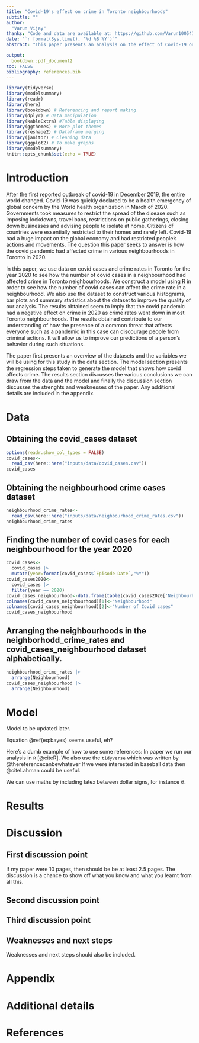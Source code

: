 ```yaml
---
title: "Covid-19's effect on crime in Toronto neighbourhoods"
subtitle: ""
author: 
  "Varun Vijay"
thanks: "Code and data are available at: https://github.com/Varun1005473462/final_folder-main.git."
date: "`r format(Sys.time(), '%d %B %Y')`"
abstract: "This paper presents an analysis on the effect of Covid-19 on crime rates in Toronto neighbourhoods in 2020. The paper uses datasets obtained from opendatatoronto to show how covid-19 had a negative effect on crime rates. The analysis consists of using the statistical programming language R to model the data using regression and constructing various plots and graphs to visually represent the data. The results obtained show us how pandemics like covid-19 can affect a person's mindset, enabling us to better predict their actions during such situations.\\par\\textbf {Keywords:} Covid-19, Crime. Toronto neighbourhoods, residents, open data toronto"

output:
  bookdown::pdf_document2
toc: FALSE
bibliography: references.bib
---
```



```r
library(tidyverse)
library(modelsummary)
library(readr)
library(here)
library(bookdown) # Referencing and report making
library(dplyr) # Data manipulation
library(kableExtra) #Table displaying
library(ggthemes) # More plot themes
library(reshape2) # Dataframe merging
library(janitor) # Cleaning data
library(ggplot2) # To make graphs
library(modelsummary)
knitr::opts_chunk$set(echo = TRUE)
```


# Introduction

After the first reported outbreak of covid-19 in December 2019, the entire world changed. Covid-19 was quickly declared to be a health emergency of global concern by the World health organization in March of 2020. Governments took measures to restrict the spread of the disease such as imposing lockdowns, travel bans, restrictions on public gatherings, closing down businesses and advising people to isolate at home. Citizens of countries were essentially restricted to their homes and rarely left. Covid-19 had a huge impact on the global economy and had restricted people's actions and movements. The question this paper seeks to answer is how the covid pandemic had affected crime in various neighbourhoods in Toronto in 2020. 

In this paper, we use data on covid cases and crime rates in Toronto for the year 2020 to see how the number of covid cases in a neighbourhood had affected crime in Toronto neighbourhoods. We construct a model using R in order to see how the number of covid cases can affect the crime rate in a neighbourhood. We also use the dataset to construct various histograms, bar plots and summary statistics about the dataset to improve the quality of our analysis. The results obtained seem to imply that the covid pandemic had a negative effect on crime in 2020 as crime rates went down in most Toronto neighbourhoods. The results obtained contribute to our understanding of how the presence of a common threat that affects everyone such as a pandemic in this case can discourage people from criminal actions. It will allow us to improve our predictions of a person's behavior during such situations.

The paper first presents an overview of the datasets and the variables we will be using for this study in the data section. The model section presents the regression steps taken to generate the model that shows how covid affects crime. The results section discusses the various conclusions we can draw from the data and the model and finally the discussion section discusses the strenghts and weaknesses of the paper. Any additional details are included in the appendix.

# Data

## Obtaining the covid_cases dataset

```r
options(readr.show_col_types = FALSE)
covid_cases<-
  read_csv(here::here("inputs/data/covid_cases.csv"))
covid_cases
```

## Obtaining the neighbourhood crime cases dataset

```r
neighbourhood_crime_rates<-
  read_csv(here::here("inputs/data/neighbourhood_crime_rates.csv"))
neighbourhood_crime_rates
```


## Finding the number of covid cases for each neighbourhood for the year 2020


```r
covid_cases<-
  covid_cases |>
  mutate(year=format(covid_cases$`Episode Date`,"%Y"))
covid_cases2020<-
  covid_cases |>
  filter(year == 2020)
covid_cases_neighbourhood<-data.frame(table(covid_cases2020['Neighbourhood Name']))
colnames(covid_cases_neighbourhood)[1]<-"Neighbourhood"
colnames(covid_cases_neighbourhood)[2]<-"Number of Covid cases"
covid_cases_neighbourhood 
```
## Arranging the neighbourhoods in the neighborhodd_crime_rates and covid_cases_neighbourhood dataset alphabetically. 

```r
neighbourhood_crime_rates |>
  arrange(Neighbourhood)
covid_cases_neighbourhood |>
  arrange(Neighbourhood)
```


# Model

Model to be updated later. 


\begin{equation}
Pr(\theta | y) = \frac{Pr(y | \theta) Pr(\theta)}{Pr(y)}  (\#eq:bayes)
\end{equation}

Equation \@ref(eq:bayes) seems useful, eh?

Here's a dumb example of how to use some references: In paper we run our analysis in `R` [@citeR]. We also use the `tidyverse` which was written by @thereferencecanbewhatever If we were interested in baseball data then @citeLahman could be useful. 

We can use maths by including latex between dollar signs, for instance $\theta$.


# Results




# Discussion

## First discussion point

If my paper were 10 pages, then should be be at least 2.5 pages. The discussion is a chance to show off what you know and what you learnt from all this. 

## Second discussion point

## Third discussion point

## Weaknesses and next steps

Weaknesses and next steps should also be included.

\newpage

\appendix

# Appendix {-}


# Additional details


\newpage


# References


